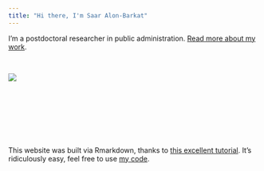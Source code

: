---
title: "Hi there, I'm Saar Alon-Barkat"
---
I'm a postdoctoral researcher in public administration.
[Read more about my work](about.html).  

<br>
<div style="width:730px; height=730px">
![](images/bulb.jpg)
</div>
<br><br><br><br>

<br><br>
This website was built via Rmarkdown, thanks to [this excellent tutorial](http://nickstrayer.me/RMarkdown_Sites_tutorial/). It's ridiculously easy, feel free to use [my code](https://github.com/saaralonbarkat/personal-site).   


